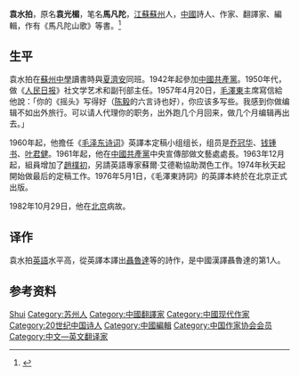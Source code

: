 '''袁水拍'''{{BD|1916年||1982年||catIdx=Y}}，原名'''袁光楣'''，笔名'''馬凡陀'''，[[江蘇|江蘇]][[蘇州|蘇州]]人，[[中國|中國]]詩人、作家、翻譯家、編輯，作有《馬凡陀山歌》等書。<ref>{{Cite web|title=袁水拍|url=http://www.chinawriter.com.cn/zxhy/member/6511.shtml|accessdate=2020-01-17|work=中国作家网|archive-date=2013-12-21|archive-url=https://web.archive.org/web/20131221010538/http://www.chinawriter.com.cn/zxhy/member/6511.shtml|dead-url=no}}</ref>

== 生平 ==
袁水拍在[[蘇州中學|蘇州中學]]讀書時與[[夏濟安|夏濟安]]同班。1942年起參加[[中國共產黨|中國共產黨]]。1950年代，做《[[人民日报|人民日报]]》社文学艺术和副刊部主任。1957年4月20日，[[毛澤東|毛澤東]]主席寫信給他說：「你的《摇头》写得好（[[陈毅|陈毅]]的六言诗也好），你应该多写些。我感到你做编辑不如出外旅行。可以请人代理你的职务，出外跑几个月回来，做几个月编辑再出去。」

1960年起，他擔任《[[毛泽东诗词|毛泽东诗词]]》英譯本定稿小组组长，组员是[[乔冠华|乔冠华]]、[[钱锺书|钱锺书]]、[[叶君健|叶君健]]。1961年起，他在[[中國共產黨|中國共產黨]]中央宣傳部做文藝處處長。1963年12月起，組員增加了[[趙樸初|趙樸初]]，另請英語專家蘇爾·艾德勒協助潤色工作。1974年秋天起開始做最后的定稿工作。1976年5月1日，《毛澤東詩詞》的英譯本終於在北京正式出版。

1982年10月29日，他在[[北京|北京]]病故。

== 译作 ==
袁水拍[[英語|英語]]水平高，從英譯本譯出[[巴勃罗·聂鲁达|聶魯達]]等的詩作，是中國漢譯聶魯達的第1人。

== 参考资料 ==
{{reflist}}

{{China-writer-stub}}
{{中华全国文学工作者协会第一届全国委员会}}
{{中国作家协会第二届理事会}}
{{中华全国文学艺术界联合会第一届全国委员会}}
{{中国文学艺术界联合会第三届全国委员会}}

{{Authority control}}
{{DEFAULTSORT:Yuan shuipai}}
[[Category:袁姓|Shui]]
[[Category:苏州人|Category:苏州人]]
[[Category:中國翻譯家|Category:中國翻譯家]]
[[Category:中國现代作家|Category:中國现代作家]]
[[Category:20世纪中国诗人|Category:20世纪中国诗人]]
[[Category:中國編輯|Category:中國編輯]]
[[Category:中国作家协会会员|Category:中国作家协会会员]]
[[Category:中文—英文翻译家|Category:中文—英文翻译家]]
